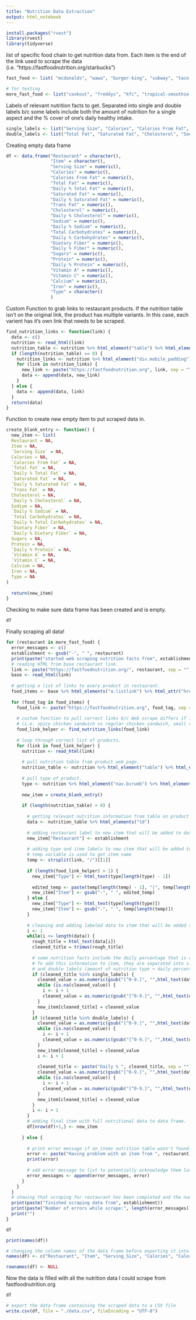 ```yaml
---
title: "Nutrition Data Extraction"
output: html_notebook
---
```



```r

install.packages("rvest")
library(rvest)
library(tidyverse)
```
list of specific food chain to get nutrition data from. Each item is the end of the link used to scrape the data (i.e. "https://fastfoodnutrition.org/starbucks")
```r
fast_food <- list( "mcdonalds", "wawa", "burger-king", "subway", "taco-bell", "chick-fil-a", "chipotle", "starbucks", "popeyes", "dunkin-donuts", "panera-bread", "dominos-pizza", "wendys")

# for testing
more_fast_food <- list("cookout", "freddys", "kfc", "tropical-smoothie-cafe", "which-wich", "five-guys")
```

Labels of relevant nutrition facts to get.
Separated into single and double labels b/c some labels include both the amount of nutrition for a single aspect and the % cover of one's daily healthy intake.
```r
single_labels <- list("Serving Size", "Calories", "Calories From Fat", "Trans Fat", "Sugars", "Vitamin A", "Vitamin C", "Calcium", "Iron")
double_labels <- list("Total Fat", "Saturated Fat", "Cholesterol", "Sodium", "Total Carbohydrates", "Dietary Fiber", "Protein")
```

Creating empty data frame
```r
df <- data.frame("Restaurant" = character(),
                 "Item" = character(),
                 "Serving Size" = numeric(),
                 "Calories" = numeric(),
                 "Calories From Fat" = numeric(),
                 "Total Fat" = numeric(),
                 "Daily % Total Fat" = numeric(),
                 "Saturated Fat" = numeric(),
                 "Daily % Saturated Fat" = numeric(),
                 "Trans Fat" = numeric(),
                 "Cholesterol" = numeric(),
                 "Daily % Cholesterol" = numeric(),
                 "Sodium" = numeric(),
                 "Daily % Sodium" = numeric(),
                 "Total Carbohydrates" = numeric(),
                 "Daily % Carbohydrates" = numeric(),
                 "Dietary Fiber" = numeric(),
                 "Daily % Fiber" = numeric(),
                 "Sugars" = numeric(),
                 "Protein" = numeric(),
                 "Daily % Protein" = numeric(),
                 "Vitamin A" = numeric(),
                 "Vitamin C" = numeric(),
                 "Calcium" = numeric(),
                 "Iron" = numeric(),
                 "Type" = character()
                 )
```

Custom Function to grab links to restaurant products. If the nutrition table isn't on the original link, 
the product has multiple variants. In this case, each varient has it's own link that needs to be scraped.
```r
find_nutrition_links <- function(link) {
  data <- c()  
  nutrition <- read_html(link)
  nutrition_table <- nutrition %>% html_element("table") %>% html_elements("tr")
  if (length(nutrition_table) == 0) {
    nutrition_links <- nutrition %>% html_element("div.mobile_padding") %>% html_elements("a.dropdown-item") %>% html_attr("href")
    for (link in nutrition_links) {
      new_link <- paste("https://fastfoodnutrition.org", link, sep = "")
      data <- append(data, new_link)
    }
  } else {
    data <- append(data, link)
  }
  return(data)
}
```

Function to create new empty item to put scraped data in.
```r
create_blank_entry <- function() {
  new_item <- list(
  Restaurant = NA,
  Item = NA,
  `Serving Size` = NA,
  Calories = NA,
  `Calories From Fat` = NA,
  `Total Fat` = NA,
  `Daily % Total Fat` = NA,
  `Saturated Fat` = NA,
  `Daily % Saturated Fat` = NA,
  `Trans Fat` = NA,
  Cholesterol = NA,
  `Daily % Cholesterol` = NA,
  Sodium = NA,
  `Daily % Sodium` = NA,
  `Total Carbohydrates` = NA,
  `Daily % Total Carbohydrates` = NA,
  `Dietary Fiber` = NA,
  `Daily % Dietary Fiber` = NA,
  Sugars = NA,
  Protein = NA,
  `Daily % Protein` = NA,
  `Vitamin A` = NA,
  `Vitamin C` = NA,
  Calcium = NA,
  Iron = NA,
  Type = NA
)
  
  return(new_item)
}
```

Checking to make sure data frame has been created and is empty.
```r
df
```

Finally scraping all data!
```r
for (restaurant in more_fast_food) {
  error_messages <- c()
  establishment <- gsub("-", " ", restaurant)
  print(paste("started web scraping nutrition facts from", establishment))
  # reading HTML from base restaurant link.
  link <- paste("https://fastfoodnutrition.org/", restaurant, sep = "")
  base <- read_html(link)
  
  # getting a list of links to every product in restaurant.
  food_items <- base %>% html_elements("a.listlink") %>% html_attr("href") 
  
  for (food_tag in food_items) {
    food_link <- paste("https://fastfoodnutrition.org", food_tag, sep = "")
    
    # custom function to pull correct links b/c Web scrape differs if item has multiple sizes or varieties
    # (i.e. spicy chicken sandwich vs regular chicken sandwich, small vs medium vs large drink..).
    food_link_helper <- find_nutrition_links(food_link)
    
    # loop through correct list of products.
    for (link in food_link_helper) {
      nutrition <- read_html(link)
      
      # pull nutrition table from product web page.
      nutrition_table <- nutrition %>% html_element("table") %>% html_elements("tr")
      
      # pull type of product.
      type <- nutrition %>% html_element("nav.bcrumb") %>% html_elements("a.c_t")
      
      new_item = create_blank_entry()
    
      if (length(nutrition_table) > 0) {
        
        # getting relevant nutrition information from table on product web page.
        data <- nutrition_table %>% html_elements("td")
        
        # adding restaurant label to new item that will be added to data frame.
        new_item["Restaurant"] <- establishment
        
        # adding type and item labels to new item that will be added to data frame.
        # temp variable is used to get item name
        temp <- strsplit(link, "/")[[1]]
        
        if (length(food_link_helper) > 1) {
          new_item["Type"] <- html_text(type[length(type) - 1])
        
          edited_temp <- paste(temp[length(temp) - 1], "(", temp[length(temp)], ")")
          new_item["Item"] <- gsub("-", " ", edited_temp)
        } else {
          new_item["Type"] <- html_text(type[length(type)])
          new_item["Item"] <- gsub("-", " ", temp[length(temp)])
        }
        
        # cleaning and adding labeled data to item that will be added to data frame.
        i <- 1
        while(i <= length(data)) {
          rough_title = html_text(data[i])
          cleaned_title = trimws(rough_title)
          
          # some nutrition facts include the daily percentage that is covered by the item.
          # To add this information to item, they are separated into single labels (just the amount of nutrition type) 
          # and double labels (amount of nutrition type + daily percentage covered).
          if (cleaned_title %in% single_labels) {
            cleaned_value = as.numeric(gsub("[^0-9.]", "",html_text(data[i + 1])))
            while (is.na(cleaned_value)) {
              i <- i + 1
              cleaned_value = as.numeric(gsub("[^0-9.]", "",html_text(data[i + 1])))
            }
            new_item[cleaned_title] = cleaned_value
          }
          if (cleaned_title %in% double_labels) {
            cleaned_value = as.numeric(gsub("[^0-9.]", "",html_text(data[i + 1])))
            while (is.na(cleaned_value)) {
              i <- i + 1
              cleaned_value = as.numeric(gsub("[^0-9.]", "",html_text(data[i + 1])))
            }
            new_item[cleaned_title] = cleaned_value
            i <- i + 1
          
            cleaned_title <- paste("Daily % ", cleaned_title, sep = "")
            cleaned_value = as.numeric(gsub("[^0-9.]", "",html_text(data[i + 1])))
            while (is.na(cleaned_value)) {
              i <- i + 1
              cleaned_value = as.numeric(gsub("[^0-9.]", "",html_text(data[i + 1])))
            }
            new_item[cleaned_title] = cleaned_value
          }
          i <- i + 1
        }
        # adding final item with full nutritional data to data frame.
        df[nrow(df)+1,] <- new_item
        
      } else {
        
        # print error message if an items nutrition table wasn't found.
        error <- paste("Having problem with an item from ", restaurant)
        print(error)
        
        # add error message to list to potentially acknowledge them later
        error_messages <- append(error_messages, error)
      }
    }
  }
  # showing that scraping for restaurant has been completed and the number of errors found
  print(paste("finished scraping data from", establishment))
  print(paste("Number of errors while scrape:", length(error_messages)))
  print("")
}
```

```r
df
```
```r
print(names(df))
```


```r
# changing the column names of the data frame before exporting it into CSV 
names(df) <- c("Restaurant", "Item", "Serving_Size", "Calories", "Calories_From_Fat", "Total_Fat.g", "Daily_Percent_Total_Fat", "Saturated_Fat.g", "Daily_Percent_Saturated_Fat", "Trans_Fat.g", "Cholesterol.mg", "Daily_Percent_Cholesterol", "Sodium.mg", "Daily_Percent_Sodium", "Total_Carbohydrates.g", "Daily_Percent_Total_Carbohydrates", "Dietary_Fiber.g", "Daily_Percent_Dietary_Fiber", "Sugars.g", "Protein.g", "Daily_Percent_Protein", "Vitamin_A", "Vitamin_C", "Calcium", "Iron", "Type")

rownames(df) <- NULL
```

Now the data is filled with all the nutrition data I could scrape from fastfoodnutrition.org
```r
df
```


```r
# export the data frame containing the scraped data to a CSV file 
write.csv(df, file = "./data.csv", fileEncoding = "UTF-8")
```










